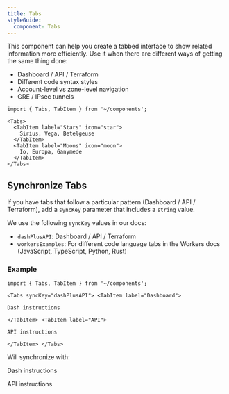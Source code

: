 ```yaml
---
title: Tabs
styleGuide:
  component: Tabs
---
```



This component can help you create a tabbed interface to show related information more efficiently. Use it when there are different ways of getting the same thing done:

- Dashboard / API / Terraform
- Different code syntax styles
- Account-level vs zone-level navigation
- GRE / IPsec tunnels


```mdx live
import { Tabs, TabItem } from '~/components';

<Tabs>
  <TabItem label="Stars" icon="star">
    Sirius, Vega, Betelgeuse
  </TabItem>
  <TabItem label="Moons" icon="moon">
    Io, Europa, Ganymede
  </TabItem>
</Tabs>
```

## Synchronize Tabs

If you have tabs that follow a particular pattern (Dashboard / API / Terraform), add a `syncKey` parameter that includes a `string` value.

We use the following `syncKey` values in our docs:

- `dashPlusAPI`: Dashboard / API / Terraform
- `workersExamples`: For different code language tabs in the Workers docs (JavaScript, TypeScript, Python, Rust)

### Example

```mdx live
import { Tabs, TabItem } from '~/components';

<Tabs syncKey="dashPlusAPI"> <TabItem label="Dashboard">

Dash instructions

</TabItem> <TabItem label="API">

API instructions

</TabItem> </Tabs>

```

Will synchronize with:

<Tabs syncKey="dashPlusAPI"> <TabItem label="Dashboard">

Dash instructions

</TabItem> <TabItem label="API">

API instructions

</TabItem> </Tabs>